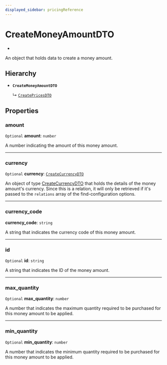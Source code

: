 ```yaml
---
displayed_sidebar: pricingReference
---
```


# CreateMoneyAmountDTO

* 

An object that holds data to create a money amount.

## Hierarchy

- **`CreateMoneyAmountDTO`**

  ↳ [`CreatePricesDTO`](CreatePricesDTO.mdx)

## Properties

### amount

 `Optional` **amount**: `number`

A number indicating the amount of this money amount.

___

### currency

 `Optional` **currency**: [`CreateCurrencyDTO`](CreateCurrencyDTO.mdx)

An object of type [CreateCurrencyDTO](CreateCurrencyDTO.mdx) that holds the details of the money amount's currency. Since this is a relation, it will only be retrieved if it's passed to the `relations` array of the find-configuration options.

___

### currency\_code

 **currency\_code**: `string`

A string that indicates the currency code of this money amount.

___

### id

 `Optional` **id**: `string`

A string that indicates the ID of the money amount.

___

### max\_quantity

 `Optional` **max\_quantity**: `number`

A number that indicates the maximum quantity required to be purchased for this money amount to be applied.

___

### min\_quantity

 `Optional` **min\_quantity**: `number`

A number that indicates the minimum quantity required to be purchased for this money amount to be applied.
